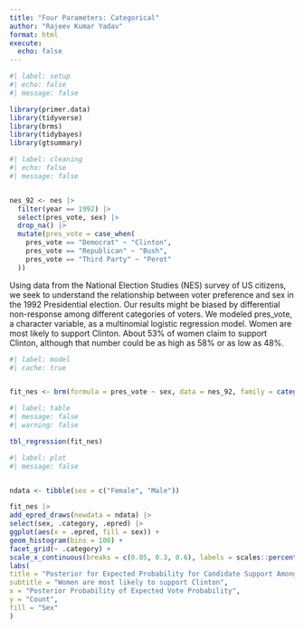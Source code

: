 ```yaml
---
title: "Four Parameters: Categorical"
author: "Rajeev Kumar Yadav"
format: html
execute: 
  echo: false
---
```


```r
#| label: setup
#| echo: false
#| message: false

library(primer.data)
library(tidyverse)
library(brms)
library(tidybayes)
library(gtsummary)
```

```r
#| label: cleaning
#| echo: false
#| message: false


nes_92 <- nes |> 
  filter(year == 1992) |>
  select(pres_vote, sex) |>
  drop_na() |> 
  mutate(pres_vote = case_when(
    pres_vote == "Democrat" ~ "Clinton",
    pres_vote == "Republican" ~ "Bush",
    pres_vote == "Third Party" ~ "Perot"
  ))

```

Using data from the National Election Studies (NES) survey of US citizens, we seek to understand the relationship between voter preference and sex in the 1992 Presidential election. Our results might be biased by differential non-response among different categories of voters. We modeled pres_vote, a character variable, as a multinomial logistic regression model. Women are most likely to support Clinton. About 53% of women claim to support Clinton, although that number could be as high as 58% or as low as 48%.

\begin{aligned}
\rho_{clinton} &=& \frac{e^{\beta_{0, clinton} + \beta_{1, clinton} male}}{1 + e^{\beta_{0, clinton} + \beta_{1, clinton} male}}\\
\rho_{perot} &=& \frac{e^{\beta_{0, perot} + \beta_{1, perot} male}}{1 + e^{\beta_{0, perot} + \beta_{1, perot} male}}\\
\rho_{bush}  &=& 1 - \rho_{clinton} - \rho_{perot}
\end{aligned}


```r
#| label: model
#| cache: true


fit_nes <- brm(formula = pres_vote ~ sex, data = nes_92, family = categorical(), silent = 2, refresh = 0, seed = 76)

```

```r
#| label: table
#| message: false
#| warning: false

tbl_regression(fit_nes)
```

```r
#| label: plot
#| message: false


ndata <- tibble(sex = c("Female", "Male"))

fit_nes |> 
add_epred_draws(newdata = ndata) |> 
select(sex, .category, .epred) |> 
ggplot(aes(x = .epred, fill = sex)) +
geom_histogram(bins = 100) +
facet_grid(~ .category) +
scale_x_continuous(breaks = c(0.05, 0.3, 0.6), labels = scales::percent_format()) +
labs(
title = "Posterior for Expected Probability for Candidate Support Among Women",
subtitle = "Women are most likely to support Clinton",
x = "Posterior Probability of Expected Vote Probability",
y = "Count",
fill = "Sex"
)
```

